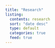 ```yaml
---
title: "Research"
listing:
  contents: research
  sort: "date desc"
  type: default
  categories: true
  feed: true
---
```

